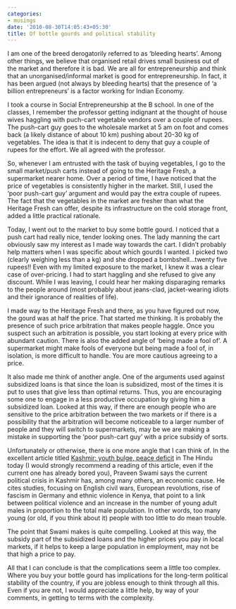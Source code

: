 ```yaml
---
categories:
- musings
date: '2010-08-30T14:05:43+05:30'
title: Of bottle gourds and political stability
---
```


I am one of the breed derogatorily referred to as ‘bleeding hearts’. Among other things, we believe that organised retail drives small business out of the market and therefore it is bad. We are all for entrepreneurship and think that an unorganised/informal market is good for entrepreneurship. In fact, it has been argued (not always by bleeding hearts) that the presence of ‘a billion entrepreneurs’ is a factor working for Indian Economy.

 I took a course in Social Entrepreneurship at the B school. In one of the classes, I remember the professor getting indignant at the thought of house wives haggling with puch\-cart vegetable vendors over a couple of rupees. The push\-cart guy goes to the wholesale market at 5 am on foot and comes back (a likely distance of about 10 km) pushing about 20\-30 kg of vegetables. The idea is that it is indecent to deny that guy a couple of rupees for the effort. We all agreed with the professor.

 So, whenever I am entrusted with the task of buying vegetables, I go to the small market/push carts instead of going to the Heritage Fresh, a supermarket nearer home. Over a period of time, I have noticed that the price of vegetables is consistently higher in the market. Still, I used the ‘poor push\-cart guy’ argument and would pay the extra couple of rupees. The fact that the vegetables in the market are fresher than what the Heritage Fresh can offer, despite its infrastructure on the cold storage front, added a little practical rationale.

 Today, I went out to the market to buy some bottle gourd. I noticed that a push cart had really nice, tender looking ones. The lady manning the cart obviously saw my interest as I made way towards the cart. I didn’t probably help matters when I was specific about which gourds I wanted. I picked two (clearly weighing less than a kg) and she dropped a bombshell…twenty five rupees!! Even with my limited exposure to the market, I knew it was a clear case of over\-pricing. I had to start haggling and she refused to give any discount. While I was leaving, I could hear her making disparaging remarks to the people around (most probably about jeans\-clad, jacket\-wearing idiots and their ignorance of realities of life).

 I made way to the Heritage Fresh and there, as you have figured out now, the gourd was at half the price. That started me thinking. It is probably the presence of such price arbitration that makes people haggle. Once you suspect such an arbitration is possible, you start looking at every price with abundant caution. There is also the added angle of ‘being made a fool of’. A supermarket might make fools of everyone but being made a fool of, in isolation, is more difficult to handle. You are more cautious agreeing to a price.

 It also made me think of another angle. One of the arguments used against subsidized loans is that since the loan is subsidized, most of the times it is put to uses that give less than optimal returns. Thus, you are encouraging some one to engage in a less productive occupation by giving him a subsidized loan. Looked at this way, if there are enough people who are sensitive to the price arbitration between the two markets or if there is a possibility that the arbitration will become noticeable to a larger number of people and they will switch to supermarkets, may be we are making a mistake in supporting the ‘poor push\-cart guy’ with a price subsidy of sorts.

 Unfortunately or otherwise, there is one more angle that I can think of. In the excellent article titled [Kashmir: youth bulge, peace deficit](http://www.thehindu.com/opinion/lead/article602289.ece?homepage=true) in The Hindu today (I would strongly recommend a reading of this article, even if the current one has already bored you), Praveen Swami says the current political crisis in Kashmir has, among many others, an economic cause. He cites studies, focusing on English civil wars, European revolutions, rise of fascism in Germany and ethnic violence in Kenya, that point to a link between political violence and an increase in the number of young adult males in proportion to the total male population. In other words, too many young (or old, if you think about it) people with too little to do mean trouble.

 The point that Swami makes is quite compelling. Looked at this way, the subsidy part of the subsidized loans and the higher prices you pay in local markets, if it helps to keep a large population in employment, may not be that high a price to pay.

 All that I can conclude is that the complications seem a little too complex. Where you buy your bottle gourd has implications for the long\-term political stability of the country, if you are jobless enough to think through all this. Even if you are not, I would appreciate a little help, by way of your comments, in getting to terms with the complexity.

<!--
post-159
https://venugvgk.wordpress.com/2010/08/30/of-bottle-gourds-and-political-stability/
-->
